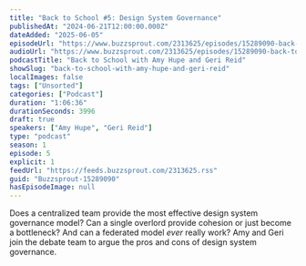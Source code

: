 ```yaml
---
title: "Back to School #5: Design System Governance"
publishedAt: "2024-06-21T12:00:00.000Z"
dateAdded: "2025-06-05"
episodeUrl: "https://www.buzzsprout.com/2313625/episodes/15289090-back-to-school-5-design-system-governance.mp3"
audioUrl: "https://www.buzzsprout.com/2313625/episodes/15289090-back-to-school-5-design-system-governance.mp3"
podcastTitle: "Back to School with Amy Hupe and Geri Reid"
showSlug: "back-to-school-with-amy-hupe-and-geri-reid"
localImages: false
tags: ["Unsorted"]
categories: ["Podcast"]
duration: "1:06:36"
durationSeconds: 3996
draft: true
speakers: ["Amy Hupe", "Geri Reid"]
type: "podcast"
season: 1
episode: 5
explicit: 1
feedUrl: "https://feeds.buzzsprout.com/2313625.rss"
guid: "Buzzsprout-15289090"
hasEpisodeImage: null
---
```

Does a centralized team provide the most effective design system governance model? Can a single overlord provide cohesion or just become a bottleneck? And can a federated model _ever_ really work? Amy and Geri join the debate team to argue the pros and cons of design system governance.
